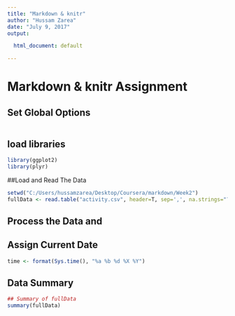 ---
title: "Markdown & knitr"
author: "Hussam Zarea"
date: "July 9, 2017"
output:

  html_document: default

---
# Markdown & knitr Assignment

## Set Global Options
```{r setoptions, echo = TRUE, cache= TRUE}

```

## load libraries
```{r}
library(ggplot2)
library(plyr)
```

##Load and Read The Data
```{r echo = TRUE}
setwd("C:/Users/hussamzarea/Desktop/Coursera/markdown/Week2")
fullData <- read.table("activity.csv", header=T, sep=',', na.strings="?" )
```


## Process the Data and 


## Assign Current Date
```{r computetime}
time <- format(Sys.time(), "%a %b %d %X %Y")
```

## Data Summary
```{r  echo = TRUE}
## Summary of fullData
summary(fullData)
```


```{r scatterplot}

```






